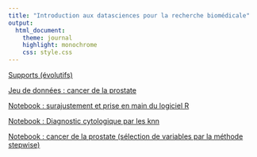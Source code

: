 ```yaml
---
title: "Introduction aux datasciences pour la recherche biomédicale"
output:
  html_document:
    theme: journal
    highlight: monochrome
    css: style.css
---
```

[Supports (évolutifs)](http://masedki.github.io/formationinserm.pdf)

[Jeu de données : cancer de la prostate](http://masedki.github.io/prostate.rda) 

[Notebook : surajustement et prise en main du logiciel  R](http://masedki.github.io/overfit.html) 

[Notebook : Diagnostic cytologique par les knn](http://masedki.github.io/breast_cancer_knn.html) 

[Notebook : cancer de la prostate (sélection de variables par la méthode stepwise)](http://masedki.github.io/prostate_stepwise.html) 
